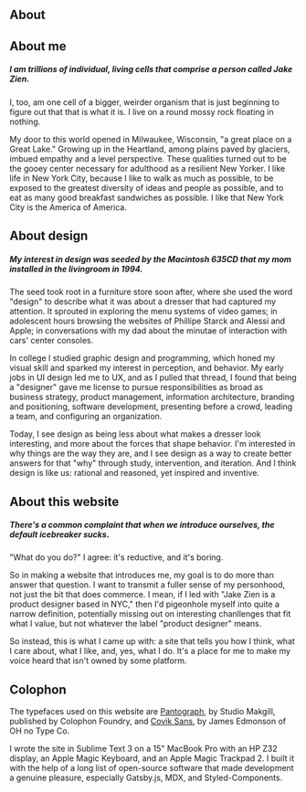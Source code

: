 

<Section class="half-margin-bottom">

# About

<Inset>
  <GatsbyImage image={imageByName(props, 'jakey0', true)} alt="A photo of me as a toddler." />
</Inset>

## About me

##### I am trillions of individual, living cells that comprise a person called Jake Zien. 
I, too, am one cell of a bigger, weirder organism that is just beginning to figure out that that is what it is. I live on a round mossy rock floating in nothing.

My door to this world opened in Milwaukee, Wisconsin, "a great place on a Great Lake." Growing up in the Heartland, among plains paved by glaciers, imbued empathy and a level perspective. These qualities turned out to be the gooey center necessary for adulthood as a resilient New Yorker. I like life in New York City, because I like to walk as much as possible, to be exposed to the greatest diversity of ideas and people as possible, and to eat as many good breakfast sandwiches as possible. I like that New York City is the America of America.
</Section>

<Section class="bg1 half-margin-bottom">

## About design
##### My interest in design was seeded by the Macintosh 635CD that my mom installed in the livingroom in 1994. 
The seed took root in a furniture store soon after, where she used the word "design" to describe what it was about a dresser that had captured my attention. It sprouted in exploring the menu systems of video games; in adolescent hours browsing the websites of Phillipe Starck and Alessi and Apple; in conversations with my dad about the minutae of interaction with cars' center consoles. 

In college I studied graphic design and programming, which honed my visual skill and sparked my interest in perception, and behavior. My early jobs in UI design led me to UX, and as I pulled that thread, I found that being a "designer" gave me license to pursue responsibilities as broad as business strategy, product management, information architecture, branding and positioning, software development, presenting before a crowd, leading a team, and configuring an organization. 

Today, I see design as being less about what makes a dresser look interesting, and more about the forces that shape behavior. I'm interested in why things are the way they are, and I see design as a way to create better answers for that "why" through study, intervention, and iteration. And I think design is like us: rational and reasoned, yet inspired and inventive.

</Section>

<Section class="bg2 half-margin-bottom">

## About this website
##### There's a common complaint that when we introduce ourselves, the default icebreaker sucks.
"What do you do?" I agree: it's reductive, and it's boring. 

So in making a website that introduces me, my goal is to do more than answer that question. I want to transmit a fuller sense of my personhood, not just the bit that does commerce. I mean, if I led with "Jake Zien is a product designer based in NYC," then I'd pigeonhole myself into quite a narrow definition, potentially missing out on interesting chanllenges that fit what I value, but not whatever the label "product designer" means.

So instead, this is what I came up with: a site that tells you how I think, what I care about, what I like, and, yes, what I do. It's a place for me to make my voice heard that isn't owned by some platform.

</Section>

<Section class="bg3 half-margin-bottom">

## Colophon
The typefaces used on this website are <a href="http://colophon-foundry.org/typefaces/pantograph/" class="pantograph">Pantograph</a>, by Studio Makgill, published by Colophon Foundry, and <a href="https://ohnotype.co/fonts/covik">Covik Sans</a>, by James Edmonson of OH no Type Co.

I wrote the site in Sublime Text 3 on a 15" MacBook Pro with an HP Z32 display, an Apple Magic Keyboard, and an Apple Magic Trackpad 2. I built it with the help of a long list of open-source software that made development a genuine pleasure, especially Gatsby.js, MDX, and Styled-Components.

</Section>